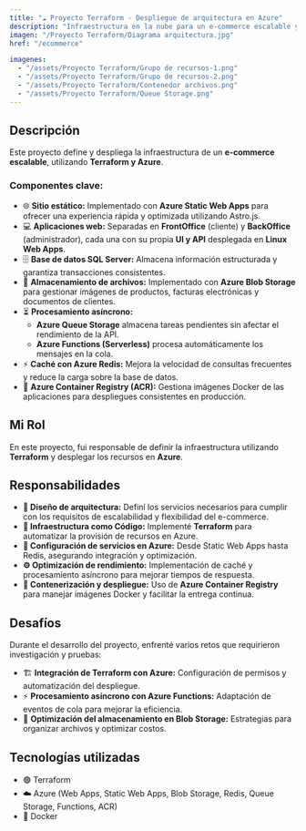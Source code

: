 ```yaml
---
title: "☁️ Proyecto Terraform - Despliegue de arquitectura en Azure"
description: "Infraestructura en la nube para un e-commerce escalable y flexible, diseñada con Terraform y servicios de Azure."
imagen: "/Proyecto Terraform/Diagrama arquitectura.jpg"
href: "/ecommerce"

imagenes:
  - "/assets/Proyecto Terraform/Grupo de recursos-1.png"
  - "/assets/Proyecto Terraform/Grupo de recursos-2.png"
  - "/assets/Proyecto Terraform/Contenedor archivos.png"
  - "/assets/Proyecto Terraform/Queue Storage.png"
---
```


## Descripción
Este proyecto define y despliega la infraestructura de un **e-commerce escalable**, utilizando **Terraform y Azure**.

### **Componentes clave:**
- 🌐 **Sitio estático:** Implementado con **Azure Static Web Apps** para ofrecer una experiencia rápida y optimizada utilizando Astro.js.
- 💻 **Aplicaciones web:** Separadas en **FrontOffice** (cliente) y **BackOffice** (administrador), cada una con su propia **UI y API** desplegada en **Linux Web Apps**.
- 🗄 **Base de datos SQL Server:** Almacena información estructurada y garantiza transacciones consistentes.
- 📂 **Almacenamiento de archivos:** Implementado con **Azure Blob Storage** para gestionar imágenes de productos, facturas electrónicas y documentos de clientes.
- ⏳ **Procesamiento asíncrono:**
  - **Azure Queue Storage** almacena tareas pendientes sin afectar el rendimiento de la API.
  - **Azure Functions (Serverless)** procesa automáticamente los mensajes en la cola.
- ⚡ **Caché con Azure Redis:** Mejora la velocidad de consultas frecuentes y reduce la carga sobre la base de datos.
- 🐳 **Azure Container Registry (ACR):** Gestiona imágenes Docker de las aplicaciones para despliegues consistentes en producción.

## Mi Rol  
En este proyecto, fui responsable de definir la infraestructura utilizando **Terraform** y desplegar los recursos en **Azure**.

## Responsabilidades  
- **🔧 Diseño de arquitectura:** Definí los servicios necesarios para cumplir con los requisitos de escalabilidad y flexibilidad del e-commerce.
- **📜 Infraestructura como Código:** Implementé **Terraform** para automatizar la provisión de recursos en Azure.
- **📡 Configuración de servicios en Azure:** Desde Static Web Apps hasta Redis, asegurando integración y optimización.
- **⚙️ Optimización de rendimiento:** Implementación de caché y procesamiento asíncrono para mejorar tiempos de respuesta.
- **🐳 Contenerización y despliegue:** Uso de **Azure Container Registry** para manejar imágenes Docker y facilitar la entrega continua.

## Desafíos  
Durante el desarrollo del proyecto, enfrenté varios retos que requirieron investigación y pruebas:

- 🏗 **Integración de Terraform con Azure:** Configuración de permisos y automatización del despliegue.
- ⚡ **Procesamiento asíncrono con Azure Functions:** Adaptación de eventos de cola para mejorar la eficiencia.
- 🔄 **Optimización del almacenamiento en Blob Storage:** Estrategias para organizar archivos y optimizar costos.

## Tecnologías utilizadas  
- 🟢 Terraform
- ☁️ Azure (Web Apps, Static Web Apps, Blob Storage, Redis, Queue Storage, Functions, ACR)
- 🐳 Docker

